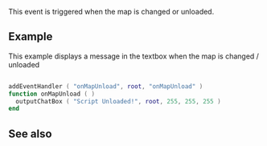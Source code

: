 {{Warning|'''This event no longer exists'''. Map unloads are synchronous (they finish before the script continues).|true}}

This event is triggered when the map is changed or unloaded.

==Example==
This example displays a message in the textbox when the map is changed / unloaded

<syntaxhighlight lang="lua">

addEventHandler ( "onMapUnload", root, "onMapUnload" )
function onMapUnload ( )
  outputChatBox ( "Script Unloaded!", root, 255, 255, 255 )
end

</syntaxhighlight>

==See also==
{{Map functions}}